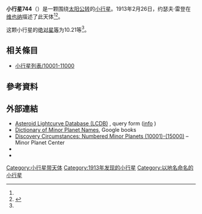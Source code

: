 {{Infobox planet
 | minorplanet     = yes
 | name            = 744 Aguntina
 | background      = #D6D6D6
 | image = 
 | image_size      = 
 | caption         =
 | discovery_ref   =  <ref name="MPC-object" />
 | discoverer      = [[约瑟夫·雷登|约瑟夫·雷登]]
 | discovery_site  = [[维也纳|维也纳]]
 | discovered      = 1913年2月26日
 | mpc_name        = 744 Aguntina
 | alt_names       = 744 Aguntina
 | pronounced      = 
 | named_after     = <ref name="MPC-object" />
 | mp_category     = [[主帶小行星|主帶小行星]] <ref name="MPC-object" /><ref name="jpldata" />
 | orbit_ref       = <ref name="a">[http://ssd.jpl.nasa.gov/sbdb.cgi?sstr=744 744] {{Wayback|url=http://ssd.jpl.nasa.gov/sbdb.cgi?sstr=744 |date=20210717063605 }}，小行星數據庫瀏覽器（JPL Small-Body Database Browser）－[[美国国家航空航天局|美国国家航空航天局]]喷气推进实验室</ref>
 | epoch           = 2018-03-23.0（[[儒略日|JD]] 2458200.5）
 | uncertainty     = 0
 | observation_arc = 
 | aphelion = {{convert|3.546|AU|km|3|abbr=on|lk=out}}
 | perihelion      = {{convert|2.7982249|AU|km|3|abbr=on}}
 | semimajor       = 3.1719527
 | eccentricity    = 0.1178226
 | period          = 5.65[[儒略年|yr]]
 | mean_anomaly    = 191.81270[[度|°]]
 | mean_motion     = {{Deg2DMS|0.17446720|sup=ms}} / day
 | inclination     = 7.71431
 | asc_node        = 142.66344°
 | arg_peri        = 28.78737
 | mean_diameter   = 
 | rotation        = 
 | albedo          =
 | spectral_type   =
 | abs_magnitude   = 10.21<ref name="jpldata" />
}}
'''小行星744'''（{{lang-en|744 Aguntina}}）是一颗围绕[[太阳|太阳]][[公转|公转]]的[[小行星|小行星]]。1913年2月26日，约瑟夫·雷登在[[维也纳|维也纳]]描述了此天体<ref name="a" /><ref>{{cite news|title=小行星列表|url=http://cfa-www.harvard.edu/iau/lists/NumberedMPs.txt|accessdate=2018-10-19|newspaper=哈佛大学|archive-date=2008-05-17|archive-url=https://web.archive.org/web/20080517010638/http://cfa-www.harvard.edu/iau/lists/NumberedMPs.txt|dead-url=no}}</ref>。

这颗小行星的[[绝对星等|绝对星等]]为10.21等<ref name="a" />。

== 相关條目 ==
*[[小行星列表/10001-11000|小行星列表/10001-11000]]

== 參考資料 ==
{{reflist|refs=

<ref name="jpldata">{{cite web
  |type       = 2018-01-26 last obs.
  |title      = JPL Small-Body Database Browser:744 Aguntina-744 Aguntina
  |url        = https://ssd.jpl.nasa.gov/sbdb.cgi?sstr=744
  |publisher  = [[Jet_Propulsion_Laboratory|Jet Propulsion Laboratory]]
  |accessdate = 28 March 2018}}</ref>

<ref name="MPC-object">{{cite web
  |title      = 744 Aguntina
  |work      = Minor Planet Center
  |url      = https://www.minorplanetcenter.net/db_search/show_object?object_id=744
  |accessdate      = 28 March 2018
  |archive-date      = 2016-03-04
  |archive-url      = https://web.archive.org/web/20160304111540/http://minorplanetcenter.net/db_search/show_object?object_id=744
  |dead-url      = no
  }}</ref>

}}

==  外部連結 ==
* [http://www.minorplanet.info/PHP/lcdbsummaryquery.php Asteroid Lightcurve Database (LCDB)] {{Wayback|url=http://www.minorplanet.info/PHP/lcdbsummaryquery.php |date=20171210173955 }}, query form ([http://www.minorplanet.info/lightcurvedatabase.html info] {{Wayback|url=http://www.minorplanet.info/lightcurvedatabase.html |date=20171216050541 }})
* [https://books.google.com/books?id=aeAg1X7afOoC&pg Dictionary of Minor Planet Names], Google books
* [http://www.minorplanetcenter.net/iau/lists/NumberedMPs010001.html Discovery Circumstances: Numbered Minor Planets (10001)-(15000)] {{Wayback|url=http://www.minorplanetcenter.net/iau/lists/NumberedMPs010001.html |date=20180612162317 }} – Minor Planet Center
* {{AstDys|744}}
* {{JPL small body}}

{{Minor Planet Number|[[小行星743|小行星743]]|[[小行星745|小行星745]]}}
{{小天体}}

[[Category:小行星带天体|Category:小行星带天体]]
[[Category:1913年发现的小行星|Category:1913年发现的小行星]]
[[Category:以地名命名的小行星|Category:以地名命名的小行星]]


{{beltasteroid-stub}}